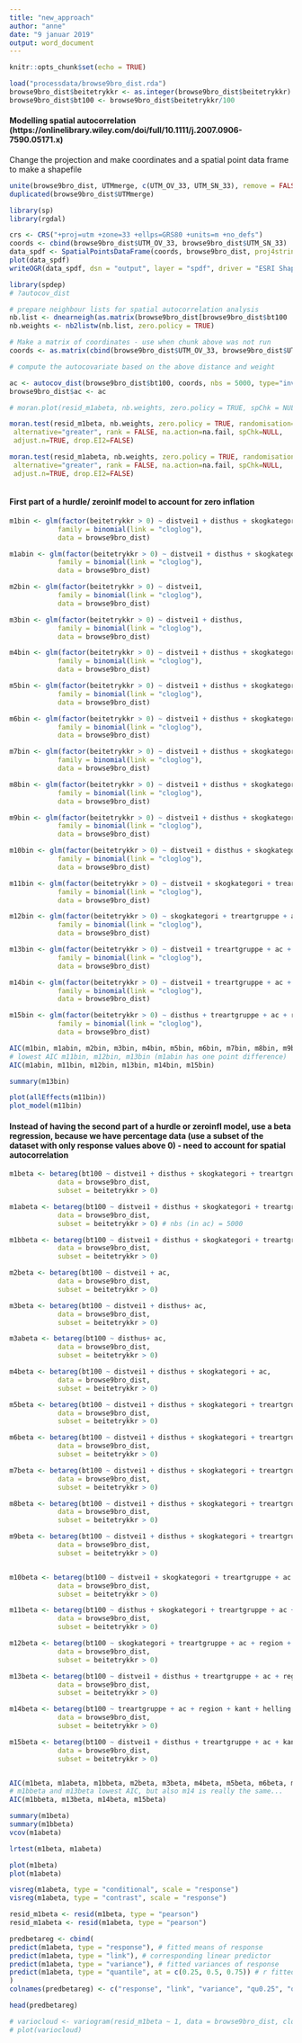 ```yaml
---
title: "new_approach"
author: "anne"
date: "9 januar 2019"
output: word_document
---
```


```r
knitr::opts_chunk$set(echo = TRUE)
```


```r
load("processdata/browse9bro_dist.rda")
browse9bro_dist$beitetrykkr <- as.integer(browse9bro_dist$beitetrykkr)
browse9bro_dist$bt100 <- browse9bro_dist$beitetrykkr/100
```


#### Modelling spatial autocorrelation (https://onlinelibrary.wiley.com/doi/full/10.1111/j.2007.0906-7590.05171.x)
Change the projection and make coordinates and a spatial point data frame to make a shapefile

```r
unite(browse9bro_dist, UTMmerge, c(UTM_OV_33, UTM_SN_33), remove = FALSE)
duplicated(browse9bro_dist$UTMmerge)
```


```r

library(sp)
library(rgdal)

crs <- CRS("+proj=utm +zone=33 +ellps=GRS80 +units=m +no_defs")
coords <- cbind(browse9bro_dist$UTM_OV_33, browse9bro_dist$UTM_SN_33)
data_spdf <- SpatialPointsDataFrame(coords, browse9bro_dist, proj4string = crs)
plot(data_spdf)
writeOGR(data_spdf, dsn = "output", layer = "spdf", driver = "ESRI Shapefile")

```


```r

library(spdep)
# ?autocov_dist

# prepare neighbour lists for spatial autocorrelation analysis
nb.list <- dnearneigh(as.matrix(browse9bro_dist[browse9bro_dist$bt100 != 0, c("UTM_OV_33", "UTM_SN_33")]), 0, 5000)
nb.weights <- nb2listw(nb.list, zero.policy = TRUE)

# Make a matrix of coordinates - use when chunk above was not run
coords <- as.matrix(cbind(browse9bro_dist$UTM_OV_33, browse9bro_dist$UTM_SN_33))

# compute the autocovariate based on the above distance and weight

ac <- autocov_dist(browse9bro_dist$bt100, coords, nbs = 5000, type="inverse", zero.policy = TRUE)
browse9bro_dist$ac <- ac

# moran.plot(resid_m1abeta, nb.weights, zero.policy = TRUE, spChk = NULL, labels = TRUE, xlab = NULL, ylab = NULL, quiet = NULL)

moran.test(resid_m1beta, nb.weights, zero.policy = TRUE, randomisation=TRUE, 
 alternative="greater", rank = FALSE, na.action=na.fail, spChk=NULL,
 adjust.n=TRUE, drop.EI2=FALSE)

moran.test(resid_m1abeta, nb.weights, zero.policy = TRUE, randomisation=TRUE, 
 alternative="greater", rank = FALSE, na.action=na.fail, spChk=NULL,
 adjust.n=TRUE, drop.EI2=FALSE)



```




#### First part of a hurdle/ zeroinlf model to account for zero inflation
```r
m1bin <- glm(factor(beitetrykkr > 0) ~ distvei1 + disthus + skogkategori + treartgruppe + ac + kant + helling + HOH + tretetthet + skogkategori*distvei1,
            family = binomial(link = "cloglog"),
            data = browse9bro_dist)

m1abin <- glm(factor(beitetrykkr > 0) ~ distvei1 + disthus + skogkategori + treartgruppe + ac + region + kant + helling + HOH + tretetthet + skogkategori*distvei1,
            family = binomial(link = "cloglog"),
            data = browse9bro_dist)

m2bin <- glm(factor(beitetrykkr > 0) ~ distvei1,
            family = binomial(link = "cloglog"),
            data = browse9bro_dist)

m3bin <- glm(factor(beitetrykkr > 0) ~ distvei1 + disthus,
            family = binomial(link = "cloglog"),
            data = browse9bro_dist)

m4bin <- glm(factor(beitetrykkr > 0) ~ distvei1 + disthus + skogkategori,
            family = binomial(link = "cloglog"),
            data = browse9bro_dist)

m5bin <- glm(factor(beitetrykkr > 0) ~ distvei1 + disthus + skogkategori + treartgruppe,
            family = binomial(link = "cloglog"),
            data = browse9bro_dist)

m6bin <- glm(factor(beitetrykkr > 0) ~ distvei1 + disthus + skogkategori + treartgruppe + ac,
            family = binomial(link = "cloglog"),
            data = browse9bro_dist)

m7bin <- glm(factor(beitetrykkr > 0) ~ distvei1 + disthus + skogkategori + treartgruppe + ac + kant,
            family = binomial(link = "cloglog"),
            data = browse9bro_dist)

m8bin <- glm(factor(beitetrykkr > 0) ~ distvei1 + disthus + skogkategori + treartgruppe + ac + kant + helling,
            family = binomial(link = "cloglog"),
            data = browse9bro_dist)

m9bin <- glm(factor(beitetrykkr > 0) ~ distvei1 + disthus + skogkategori + treartgruppe + ac + kant + helling + HOH,
            family = binomial(link = "cloglog"),
            data = browse9bro_dist)

m10bin <- glm(factor(beitetrykkr > 0) ~ distvei1 + disthus + skogkategori + treartgruppe + ac + kant + helling + HOH + tretetthet,
            family = binomial(link = "cloglog"),
            data = browse9bro_dist)

m11bin <- glm(factor(beitetrykkr > 0) ~ distvei1 + skogkategori + treartgruppe + ac + region + kant + helling + HOH + tretetthet + skogkategori*distvei1,
            family = binomial(link = "cloglog"),
            data = browse9bro_dist)

m12bin <- glm(factor(beitetrykkr > 0) ~ skogkategori + treartgruppe + ac + region + kant + helling + HOH + tretetthet + skogkategori*distvei1,
            family = binomial(link = "cloglog"),
            data = browse9bro_dist)

m13bin <- glm(factor(beitetrykkr > 0) ~ distvei1 + treartgruppe + ac + region + kant + helling + HOH + tretetthet + skogkategori*distvei1,
            family = binomial(link = "cloglog"),
            data = browse9bro_dist)

m14bin <- glm(factor(beitetrykkr > 0) ~ distvei1 + treartgruppe + ac + region + kant + helling + HOH + tretetthet,
            family = binomial(link = "cloglog"),
            data = browse9bro_dist)

m15bin <- glm(factor(beitetrykkr > 0) ~ disthus + treartgruppe + ac + region + kant + helling + HOH + tretetthet + skogkategori*distvei1,
            family = binomial(link = "cloglog"),
            data = browse9bro_dist)

```


```r
AIC(m1bin, m1abin, m2bin, m3bin, m4bin, m5bin, m6bin, m7bin, m8bin, m9bin, m10bin)
# lowest AIC m11bin, m12bin, m13bin (m1abin has one point difference)
AIC(m1abin, m11bin, m12bin, m13bin, m14bin, m15bin)
```
```r
summary(m13bin)

plot(allEffects(m11bin))
plot_model(m11bin)

```




#### Instead of having the second part of a hurdle or zeroinfl model, use a beta regression, because we have percentage data (use a subset of the dataset with only response values above 0) - need to account for spatial autocorrelation
```r

m1beta <- betareg(bt100 ~ distvei1 + disthus + skogkategori + treartgruppe + region + kant + helling + HOH + tretetthet + skogkategori*distvei1,
            data = browse9bro_dist,
            subset = beitetrykkr > 0)

m1abeta <- betareg(bt100 ~ distvei1 + disthus + skogkategori + treartgruppe + ac + kant + helling + HOH + tretetthet + skogkategori*distvei1,
            data = browse9bro_dist,
            subset = beitetrykkr > 0) # nbs (in ac) = 5000

m1bbeta <- betareg(bt100 ~ distvei1 + disthus + skogkategori + treartgruppe + ac + region + kant + helling + HOH + tretetthet + skogkategori*distvei1,
            data = browse9bro_dist,
            subset = beitetrykkr > 0)

m2beta <- betareg(bt100 ~ distvei1 + ac,
            data = browse9bro_dist,
            subset = beitetrykkr > 0) 

m3beta <- betareg(bt100 ~ distvei1 + disthus+ ac,
            data = browse9bro_dist,
            subset = beitetrykkr > 0)

m3abeta <- betareg(bt100 ~ disthus+ ac,
            data = browse9bro_dist,
            subset = beitetrykkr > 0)

m4beta <- betareg(bt100 ~ distvei1 + disthus + skogkategori + ac,
            data = browse9bro_dist,
            subset = beitetrykkr > 0)

m5beta <- betareg(bt100 ~ distvei1 + disthus + skogkategori + treartgruppe + ac,
            data = browse9bro_dist,
            subset = beitetrykkr > 0)

m6beta <- betareg(bt100 ~ distvei1 + disthus + skogkategori + treartgruppe + ac + kant,
            data = browse9bro_dist,
            subset = beitetrykkr > 0)

m7beta <- betareg(bt100 ~ distvei1 + disthus + skogkategori + treartgruppe + ac + kant + helling,
            data = browse9bro_dist,
            subset = beitetrykkr > 0)

m8beta <- betareg(bt100 ~ distvei1 + disthus + skogkategori + treartgruppe + ac + kant + helling + HOH,
            data = browse9bro_dist,
            subset = beitetrykkr > 0)

m9beta <- betareg(bt100 ~ distvei1 + disthus + skogkategori + treartgruppe + ac + kant + helling + HOH + tretetthet,
            data = browse9bro_dist,
            subset = beitetrykkr > 0)


m10beta <- betareg(bt100 ~ distvei1 + skogkategori + treartgruppe + ac + region + kant + helling + HOH + tretetthet + skogkategori*distvei1,
            data = browse9bro_dist,
            subset = beitetrykkr > 0)

m11beta <- betareg(bt100 ~ disthus + skogkategori + treartgruppe + ac + region + kant + helling + HOH + tretetthet + skogkategori*distvei1,
            data = browse9bro_dist,
            subset = beitetrykkr > 0)

m12beta <- betareg(bt100 ~ skogkategori + treartgruppe + ac + region + kant + helling + HOH + tretetthet + skogkategori*distvei1,
            data = browse9bro_dist,
            subset = beitetrykkr > 0)

m13beta <- betareg(bt100 ~ distvei1 + disthus + treartgruppe + ac + region + kant + helling + HOH + tretetthet + skogkategori*distvei1,
            data = browse9bro_dist,
            subset = beitetrykkr > 0)

m14beta <- betareg(bt100 ~ treartgruppe + ac + region + kant + helling + HOH + tretetthet + skogkategori*distvei1,
            data = browse9bro_dist,
            subset = beitetrykkr > 0)

m15beta <- betareg(bt100 ~ distvei1 + disthus + treartgruppe + ac + kant + helling + HOH + tretetthet + skogkategori*distvei1,
            data = browse9bro_dist,
            subset = beitetrykkr > 0)



```



```r

AIC(m1beta, m1abeta, m1bbeta, m2beta, m3beta, m4beta, m5beta, m6beta, m7beta, m8beta, m9beta)
# m1bbeta and m13beta lowest AIC, but also m14 is really the same...
AIC(m1bbeta, m13beta, m14beta, m15beta)

```


```r
summary(m1beta)
summary(m1bbeta)
vcov(m1abeta)

lrtest(m1beta, m1abeta)

plot(m1beta)
plot(m1abeta)

visreg(m1abeta, type = "conditional", scale = "response")
visreg(m1abeta, type = "contrast", scale = "response")

resid_m1beta <- resid(m1beta, type = "pearson")
resid_m1abeta <- resid(m1abeta, type = "pearson")

predbetareg <- cbind(
predict(m1abeta, type = "response"), # fitted means of response
predict(m1abeta, type = "link"), # corresponding linear predictor
predict(m1abeta, type = "variance"), # fitted variances of response
predict(m1abeta, type = "quantile", at = c(0.25, 0.5, 0.75)) # r fitted quantile(s) of the response distribution
)
colnames(predbetareg) <- c("response", "link", "variance", "qu0.25", "qu0.5", "qu0.75")

head(predbetareg)

# variocloud <- variogram(resid_m1beta ~ 1, data = browse9bro_dist, cloud = TRUE)
# plot(variocloud)

```





























